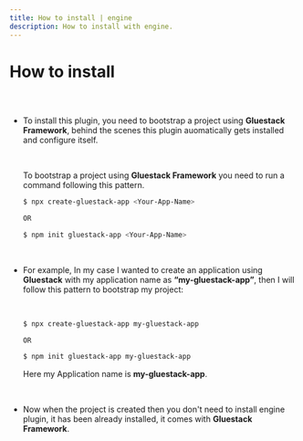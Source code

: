 ```yaml
---
title: How to install | engine
description: How to install with engine.
---
```


<Meta title="Engine Plugin Docs/How to install" />

# How to install

##

<br />

- To install this plugin, you need to bootstrap a project using **Gluestack Framework**,
  behind the scenes this plugin auomatically gets installed and configure itself.

  <br />

  To bootstrap a project using **Gluestack Framework** you need to run a command following
  this pattern.

  ```bash
  $ npx create-gluestack-app <Your-App-Name>

  OR

  $ npm init gluestack-app <Your-App-Name>
  ```

  <br />

- For example, In my case I wanted to create an application using **Gluestack** with my application
  name as **“my-gluestack-app”**, then I will follow this pattern to bootstrap my project:

  <br />

  ```bash
  $ npx create-gluestack-app my-gluestack-app

  OR

  $ npm init gluestack-app my-gluestack-app
  ```

  Here my Application name is **my-gluestack-app**.

  <br />

- Now when the project is created then you don't need to install engine plugin, it
  has been already installed, it comes with **Gluestack Framework**.
